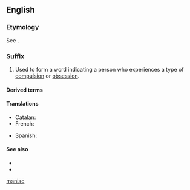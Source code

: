 {{also|maniac}}
==English==

===Etymology===
{{PIE root|en|men|id=think}}
See {{m|en|maniac}}.

===Suffix===
{{head|en|suffixes}}

# Used to form a word indicating a person who experiences a type of [[compulsion]] or [[obsession]].

====Derived terms====
{{suffixsee|en}}
{{der4|egomaniac|kleptomaniac|megalomaniac|monomaniac|Muslimaniac|nymphomaniac|pyromaniac|lang=en}}

====Translations====
{{trans-top|indicating a person who experiences compulsion}}
* Catalan: {{t|ca|-man}}
* French: {{t+|fr|-mane}}
{{trans-mid}}
* Spanish: {{t+|es|-mano}}
{{trans-bottom}}

====See also====
* {{l|en|-mania}}
* {{l|en|maniac}}

[[Category:English suffixes|maniac]]
